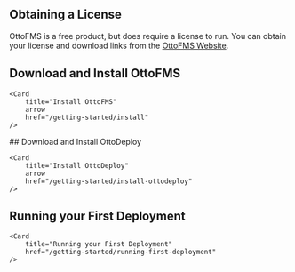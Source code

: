 
## Obtaining a License

OttoFMS is a free product, but does require a license to run. You can obtain your license and download links from the [OttoFMS Website](https://ottofms.com).

## Download and Install OttoFMS

<Cards>

    <Card
    	title="Install OttoFMS"
        arrow
    	href="/getting-started/install"
    />

</Cards>
## Download and Install OttoDeploy

<Cards>

    <Card
    	title="Install OttoDeploy"
        arrow
    	href="/getting-started/install-ottodeploy"
    />

</Cards>

## Running your First Deployment

<Cards>

    <Card
    	title="Running your First Deployment"
    	href="/getting-started/running-first-deployment"
    />

</Cards>
